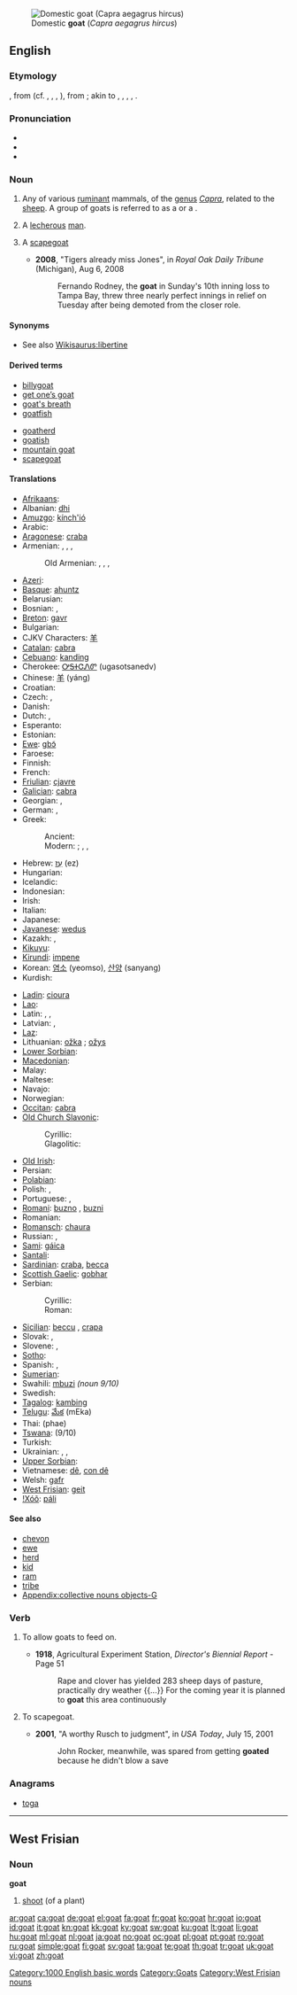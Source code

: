 [[Image:Gorge du Verdon Goat 0254.jpg|thumb|right|Domestic '''goat''' (''Capra aegagrus hircus'')]]
==English==

===Etymology===
{{etyl|ang}} {{term|gat|gāt|lang=ang}}, from {{proto|Germanic|gaitaz}} (cf. {{etyl|de|-}} {{term|Geiß|lang=de}}, {{etyl|wa|-}} {{term|gade|lang=wa}}, {{etyl|non|-}} {{term|geit|lang=non}}, {{etyl|got|-}} {{term|𐌲𐌰𐌹𐍄𐍃|tr=gaits|lang=got}}), from {{proto|Indo-European|gʰaid-|kid, goat|lang=}}; akin to {{etyl|la}} {{term|haedus||lang=la|kid}}, {{etyl|cu|-}} {{term|заѩць|tr=zajęcĭ||hare|lang=cu}}, {{etyl|hy|-}} {{term|ձի|tr=ji||horse|lang=hy}}, {{etyl|sa|-}} {{term|हय||horse|tr=háya|lang=sa}}, {{term|जिहीते||he jumps|tr=jihīte|lang=sa}}.

===Pronunciation===
* {{IPA|/gəʊt/}}
* {{audio|en-us-goat.ogg|Audio (US)}}
* {{rhymes|əʊt}}

===Noun===
{{wikipedia}}
{{en-noun}}

# Any of various [[ruminant]] mammals, of the [[genus]] ''[[Capra]]'', related to the [[sheep]].  A group of goats is referred to as a {{term|tribe}} or a {{term|herd}}.
# {{slang}} A [[lecherous]] [[man]].
# {{informal}} A [[scapegoat]]
#* '''2008''', "Tigers already miss Jones", in ''Royal Oak Daily Tribune'' (Michigan), Aug 6, 2008
#*: Fernando Rodney, the '''goat''' in Sunday's 10th inning loss to Tampa Bay, threw three nearly perfect innings in relief on Tuesday after being demoted from the closer role.

====Synonyms====
* See also [[Wikisaurus:libertine]]

====Derived terms====
{{rel-top|terms derived from goat (noun)}}
* [[billygoat]]
* [[get one’s goat]]
* [[goat's breath]]
* [[goatfish]]
{{rel-mid}}
* [[goatherd]]
* [[goatish]]
* [[mountain goat]]
* [[scapegoat]]
{{rel-bottom}}

====Translations====
{{trans-top|animal}}
* [[Afrikaans]]: {{t+|af|bok|xs=Afrikaans}}
* Albanian: [[dhi]] {{g|Albanian}}
* [[Amuzgo]]: [[kínch'ió]]
* Arabic: {{t-|ar|معزة|f|alt=مَعْزة|tr=ma3za(t)}}
* [[Aragonese]]: [[craba]] {{f}}
* Armenian: {{t+|hy|այծ|tr=ayç}}, {{qualifier|male}} {{t|hy|նոխազ|tr=noxaz}}, {{t-|hy|քոշ|tr=koš}}, {{t|hy|քաղ|tr=k’aġ}}
*: Old Armenian: {{tø|xcl|այծ|tr=ayc|sc=Armn|xs=Old Armenian}}, {{qualifier|male}} {{tø|xcl|նոխազ|tr=noxaz|sc=Armn|xs=Old Armenian}}, {{tø|xcl|քօշ|tr=kōš|sc=Armn|xs=Old Armenian}}, {{tø|xcl|քաղ|tr=kʿał|sc=Armn|xs=Old Armenian}}
* [[Azeri]]: {{t+|az|keçi|xs=Azeri}}
* [[Basque]]: [[ahuntz]]
* Belarusian: {{t-|be|каза|f|xs=Belarusian}}
* Bosnian: {{t-|bs|koza|f}}, {{t|bs|jarac|m}}
* [[Breton]]: [[gavr]] {{f}}
* Bulgarian: {{t+|bg|коза|f|tr=koza}}
* CJKV Characters: [[羊]]
* [[Catalan]]: [[cabra]] {{f}}
* [[Cebuano]]: [[kanding]]
* Cherokee: [[ᎤᎦᏐᏣᏁᏛ]] (ugasotsanedv)
* Chinese: [[羊]] (yáng)
* Croatian: {{t+|hr|koza|f|alt=kòza}}
* Czech: {{t+|cs|koza|f}}, {{t-|cs|kozel|m}}
* Danish: {{t+|da|ged|c}}
* Dutch: {{t+|nl|geit|f}}, {{t+|nl|bok|m}}
* Esperanto: {{t-|eo|kapro|xs=Esperanto}}
* Estonian: {{t-|et|kits}}
* [[Ewe]]: [[gbɔ̃]] {{n}}
* Faroese: {{t-|fo|geit|xs=Faroese}}
* Finnish: {{t+|fi|vuohi}}
* French: {{t+|fr|chèvre|f}}
* [[Friulian]]: [[cjavre]]
* [[Galician]]: [[cabra]] {{f}}
* Georgian: {{t-|ka|თხა|tr=t'xa|sc=Geor|xs=Georgian}},  {{qualifier|one year old}} {{t-|ka|ქოშიკი|tr=k’ošiki|sc=Geor|xs=Georgian}}
* German: {{t+|de|Ziege|f}}, {{t+|de|Geiß|f}}
* Greek:
*: Ancient: {{tø|grc|αἴξ|m|f|sc=polytonic}}
*: Modern: {{i|he-goat}} {{t+|el|τράγος|m|tr=trágos}}; {{t+|el|γίδα|f|tr=yíða}}, {{t+|el|κατσίκα|f|tr=katsíka}}, {{i|she-goat}} {{t+|el|αίγα|f|tr=éga}}
* Hebrew: [[עֵז]] (ez) {{f}}
* Hungarian: {{t+|hu|kecske}}
* Icelandic: {{t+|is|geit|f}}
* Indonesian: {{t+|id|kambing|xs=Indonesian}}
* Irish: {{t+|ga|gabhar|m|xs=Irish}}
* Italian: {{t+|it|capra|f}}
* Japanese: {{t-|ja|やぎ|tr=yagi}}
* [[Javanese]]: [[wedus]]
* Kazakh: {{t|kk|ешкі|tr=eşki|sc=Cyrl|xs=Kazakh}},  {{t|kk|теке|tr=teke|sc=Cyrl|xs=Kazakh}}
* [[Kikuyu]]: {{tø|ki|bori}}
* [[Kirundi]]: [[impene]]
* Korean: [[염소]] (yeomso), [[산양]] (sanyang)
* Kurdish: {{t|ku|بزن|tr=bizin|sc=ku-Arab}}
{{trans-mid}}
* [[Ladin]]: [[cioura]]
* [[Lao]]: {{t-|lo|ແບ້|tr=bëë|sc=Laoo|xs=Lao}}
* Latin: {{t+|la|caper|m}}, {{t-|la|capra|f}}, {{t-|la|hircus|m}}
* Latvian: {{t-|lv|kaza|f|xs=Latvian}}, {{t|lv|āzis|xs=Latvian}} {{g|Latvian}}
* [[Laz]]: {{qualifier|one year old}} {{tø|lzz|ქოშატი|tr=k’ošati|sc=Geor}}
* Lithuanian: [[ožka]] {{f}}; [[ožys]] {{m}}
* [[Lower Sorbian]]: {{tø|dsb|koza|f|xs=Lower Sorbian}}
* [[Macedonian]]: {{t-|mk|коза|f|tr=koza}}
* Malay: {{t+|ms|kambing|xs=Malay}}
* Maltese: {{t-|mt|mogħża|xs=Maltese}}
* Navajo: {{tø|nv|tł'ízí}}
* Norwegian: {{t+|no|geit|f}}
* [[Occitan]]: [[cabra]]
* [[Old Church Slavonic]]:
*: Cyrillic: {{tø|cu|коза|f|sc=Cyrl|xs=Old Church Slavonic}}
*: Glagolitic: {{tø|cu|ⰍⰑⰈⰀ|f|sc=Glag|xs=Old Church Slavonic}}
* [[Old Irish]]: {{tø|sga|gabor|m}}
* Persian: {{t+|fa|بز|tr=boz|xs=Persian}}
* [[Polabian]]: {{tø|pox|ťözâ|f|xs=Polabian}}
* Polish: {{t+|pl|koza|f}}, {{t-|pl|kozioł|m}}
* Portuguese: {{t+|pt|bode|m}}, {{t+|pt|cabra|f}}
* [[Romani]]: [[buzno]] {{m}}, [[buzni]] {{f}}
* Romanian: {{t+|ro|capră|f}}
* [[Romansch]]: [[chaura]]
* Russian: {{t+|ru|коза|f|tr=kozá}}, {{t+|ru|козёл|m|tr=kozjól}}
* [[Sami]]: [[gáica]]
* [[Santali]]: {{tø|sat|ᱢᱮᱨᱳᱢ|tr=merom|sc=Olck}}
* [[Sardinian]]: [[craba]], [[becca]]
* [[Scottish Gaelic]]: [[gobhar]]
* Serbian:
*: Cyrillic: {{t-|sr|коза|sc=Cyrl}}
*: Roman: {{t-|sr|koza}}
* [[Sicilian]]: [[beccu]] {{m}}, [[crapa]] {{f}}
* Slovak: {{t-|sk|koza|f}}, {{t-|sk|cap|m}}
* Slovene: {{t+|sl|koza|f}}, {{t+|sl|kozel|m}}
* [[Sotho]]: {{t+|st|podi|xs=Sotho}}
* Spanish: {{t+|es|cabra|f}}, {{t+|es|chivo|m}}
* [[Sumerian]]: {{tø|sux|𒍚|tr=ÙZ|sc=Xsux|xs=Sumerian}}
* Swahili: [[mbuzi]] ''(noun 9/10)''
* Swedish: {{t+|sv|get|c}}
* [[Tagalog]]: [[kambing]]
* [[Telugu]]: [[మేక]] (mEka)
* Thai: {{Thai|[[แพะ]]}} (phae)
* [[Tswana]]: {{t-|tn|podi|xs=Tswana}} (9/10)
* Turkish: {{t+|tr|keçi}}
* Ukrainian: {{t+|uk|козел|m|tr=kozel|xs=Ukrainian}}, {{t+|uk|коза|f|xs=Ukrainian}}, {{t-|uk|цап|m|tr=tsap|xs=Ukrainian}}
* [[Upper Sorbian]]: {{tø|hsb|koza|f|xs=Upper Sorbian}}
* Vietnamese: [[dê]], [[con dê]]
* Welsh: [[gafr]] {{f}}
* [[West Frisian]]: [[geit]] {{f}}
* [[!Xóõ]]: [[páli]]
{{trans-bottom}}

{{trans-top|lecherous man}}
{{trans-mid}}
{{trans-bottom}}

====See also====
* [[chevon]]
* [[ewe]]
* [[herd]]
* [[kid]]
* [[ram]]
* [[tribe]]
* [[Appendix:collective nouns objects-G]]

===Verb===
{{en-verb}}

# {{transitive}} To allow goats to feed on.
#* '''1918''', Agricultural Experiment Station, ''Director's Biennial Report'' - Page 51
#*: Rape and clover has yielded 283 sheep days of pasture, practically dry weather {{...}} For the coming year it is planned to '''goat''' this area continuously
# {{transitive}} To scapegoat.
#* '''2001''', "A worthy Rusch to judgment", in ''USA Today'', July 15, 2001
#*: John Rocker, meanwhile, was spared from getting '''goated''' because he didn't blow a save

===Anagrams===
* [[toga]]

[[Category:1000 English basic words]]
[[Category:Goats]]

----

==West Frisian==

===Noun===
'''goat''' {{c}}

# [[shoot]] (of a plant)

[[Category:West Frisian nouns]]

[[ar:goat]]
[[ca:goat]]
[[de:goat]]
[[el:goat]]
[[fa:goat]]
[[fr:goat]]
[[ko:goat]]
[[hr:goat]]
[[io:goat]]
[[id:goat]]
[[it:goat]]
[[kn:goat]]
[[kk:goat]]
[[ky:goat]]
[[sw:goat]]
[[ku:goat]]
[[lt:goat]]
[[li:goat]]
[[hu:goat]]
[[ml:goat]]
[[nl:goat]]
[[ja:goat]]
[[no:goat]]
[[oc:goat]]
[[pl:goat]]
[[pt:goat]]
[[ro:goat]]
[[ru:goat]]
[[simple:goat]]
[[fi:goat]]
[[sv:goat]]
[[ta:goat]]
[[te:goat]]
[[th:goat]]
[[tr:goat]]
[[uk:goat]]
[[vi:goat]]
[[zh:goat]]
